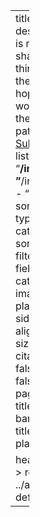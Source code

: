 ---
title: "Blog Posts"
description: |
  This is my blog where I share the stupid things I've done in the<br>
  hope that you won't have to tread the same sorry path.<br>
  [Subscribe via RSS](/blog/index.xml)
listing: 
  contents: 
    - "**/index.qmd"
    - "**/index.markdown"
    - "**/index.md"
  sort: "date desc"
  type: default
  categories: false
  sort-ui: false
  filter-ui: false
  fields: [title, author, categories, date, image]
  image-placeholder: sidebar.jpg
  image-align: right
  page-size: 8
  feed: true
citation: false
toc: false
comments: false
format: 
  html: 
    page-layout: full
title-block-banner: "#FFFFFF"
title-block-style: plain

header-includes: >
  <link rel="stylesheet" href="../assets/listing-default.css">
resources:
  - ../assets/listing-default.css 
---